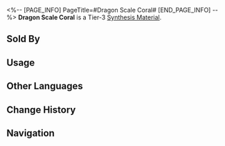 <%-- [PAGE_INFO]
PageTitle=#Dragon Scale Coral#
[END_PAGE_INFO] --%>
{{Item Infobox
|id          = 182008
|image       = Item Dragon Scale Coral.png
|type        = Synthesis Material
|invCategory = Other Materials
|rarity      = 3
|effect      = Tier 3 Synthesis Material
|description = At the bottom of Lunarescent Depths, there is a diverse array of nearly a hundred coral species, among which dragon scale coral holds the greatest value. Within the coral skeleton of dragon scale coral, there is a rich concentration of Heavenly East compound. This compound serves as the finest antibiotic in the cosmos and possesses numerous other medicinal properties. Despite almost ten thousand years of efforts, humans have yet to learn how to industrially produce this compound.<br />In front of the entrance to the Fanghu's Alchemy Commission stands a statue of dragon scale coral. Underneath it, there is an inscription that reads:
|source1     = [[Lingling's Medicine Stand]]
}}
{{Description|''"When you mistakenly believe you can control nature, always remember: nature is the ultimate biochemist."''}}
'''Dragon Scale Coral''' is a Tier-3 [[Synthesis Material]].

==Sold By==
{{Shop Availability}}

==Usage==
{{Craft Usage}}

==Other Languages==
{{Other Languages
|en   = Dragon Scale Coral
|zhs  = 龙鳞珊瑚
|zht  = 龍鱗珊瑚
|ja   = 龍鱗珊瑚
|ko   = 용린산호
|es   = Coral escama de dragón
|fr   = Corail d'écailles draconiques
|ru   = Коралл драконьей чешуи
|th   = Dragon Scale Coral
|vi   = San Hô Vảy Rồng
|de   = Drachenschuppenkoralle
|id   = Dragon Scale Coral
|pt   = Coral de Escama de Dragão
}}

==Change History==
{{Change History|1.3}}

==Navigation==
{{Synthesis Material Navbox}}